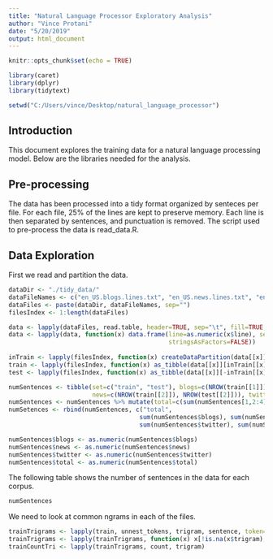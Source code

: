 ```yaml
---
title: "Natural Language Processor Exploratory Analysis"
author: "Vince Protani"
date: "5/20/2019"
output: html_document
---
```


```r
knitr::opts_chunk$set(echo = TRUE)
```

```r
library(caret)
library(dplyr)
library(tidytext)

setwd("C:/Users/vince/Desktop/natural_language_processor")
```

## Introduction

This document explores the training data for a natural language processing model. Below are the libraries needed for the analysis.

## Pre-processing

The data has been processed into a tidy format organized by senteces per file. For each file, 25% of the lines are kept to preserve memory. Each line is then separated by sentences, and punctuation is removed. The script used to pre-process the data is read_data.R.

## Data Exploration

First we read and partition the data.

```r
dataDir <- "./tidy_data/"
dataFileNames <- c("en_US.blogs.lines.txt", "en_US.news.lines.txt", "en_US.twitter.lines.txt")
dataFiles <- paste(dataDir, dataFileNames, sep="")
filesIndex <- 1:length(dataFiles)

data <- lapply(dataFiles, read.table, header=TRUE, sep="\t", fill=TRUE, quote="", stringsAsFactors=FALSE)
data <- lapply(data, function(x) data.frame(line=as.numeric(x$line), sentence=x$sentence, 
                                            stringsAsFactors=FALSE))
               
inTrain <- lapply(filesIndex, function(x) createDataPartition(data[[x]]$line, p=0.7, list=FALSE))
train <- lapply(filesIndex, function(x) as_tibble(data[[x]][inTrain[[x]], ]))
test <- lapply(filesIndex, function(x) as_tibble(data[[x]][-inTrain[[x]], ]))

numSentences <- tibble(set=c("train", "test"), blogs=c(NROW(train[[1]]), NROW(test[[1]])),
                       news=c(NROW(train[[2]]), NROW(test[[2]])), twitter=c(NROW(train[[3]]), NROW(test[[3]])))
numSentences <- numSentences %>% mutate(total=c(sum(numSentences[1,2:4]), sum(numSentences[2,2:4])))
numSetences <- rbind(numSentences, c("total", 
                                    sum(numSentences$blogs), sum(numSentences$news), 
                                    sum(numSentences$twitter), sum(numSentences$total)))
```

```r
numSentences$blogs <- as.numeric(numSentences$blogs)
numSentences$news <- as.numeric(numSentences$news)
numSentences$twitter <- as.numeric(numSentences$twitter)
numSentences$total <- as.numeric(numSentences$total)
```

The following table shows the number of sentences in the data for each corpus.

```r
numSentences
```

We need to look at common ngrams in each of the files.

```r
trainTrigrams <- lapply(train, unnest_tokens, trigram, sentence, token="ngrams", n=3)
trainTrigrams <- lapply(trainTrigrams, function(x) x[!is.na(x$trigram),])
trainCountTri <- lapply(trainTrigrams, count, trigram)
```
